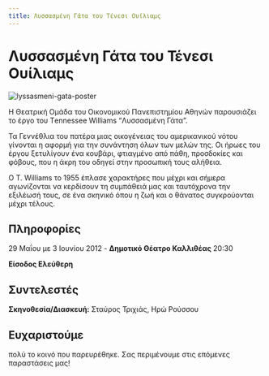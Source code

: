 ```yaml
---
title: Λυσσασμένη Γάτα του Τένεσι Ουίλιαμς
---
```



<Seo 
  title="Λυσσασμένη Γάτα του Τένεσι Ουίλιαμς"
  description="Η Θεατρική Ομάδα του ΟΠΑ παρουσιάζει τη 'Λυσσασμένη Γάτα' του Τένεσι Ουίλιαμς. Ένα έργο για τα πάθη, τις προσδοκίες και τις συγκρούσεις μιας οικογένειας του αμερικανικού Νότου."
  image="https://theatrikiopa.vercel.app/img/lyssasmeni-gata/poster.jpg"
  imageAlt="Αφίσα της παράστασης Λυσσασμένη Γάτα"
  url="https://theatrikiopa.vercel.app/parastaseis/2012/lyssasmeni-gata"
/>

# Λυσσασμένη Γάτα του Τένεσι Ουίλιαμς

![lyssasmeni-gata-poster](/img/lyssasmeni-gata/poster.jpg)

Η Θεατρική Ομάδα του Οικονομικού Πανεπιστημίου Αθηνών παρουσιάζει το έργο του Τennessee Williams “Λυσσασμένη Γάτα”.

Τα Γεννέθλια του πατέρα μιας οικογένειας του αμερικανικού νότου γίνονται η αφορμή για την συνάντηση όλων των μελών της. Οι ήρωες του έργου ξετυλίγουν ένα κουβάρι, φτιαγμένο από πάθη, προσδοκίες και φόβους, που η άκρη του οδηγεί στην προσωπική τους αλήθεια.

Ο T. Williams το 1955 έπλασε χαρακτήρες που μέχρι και σήμερα αγωνίζονται να κερδίσουν τη συμπάθειά μας και ταυτόχρονα την εξιλέωσή τους, σε ένα σκηνικό όπου η ζωή και ο θάνατος συγκρούονται μέχρι τέλους.

## Πληροφορίες
29 Μαΐου με 3 Ιουνίου 2012 - **Δημοτικό Θέατρο Καλλιθέας** 20:30

**Είσοδος Ελεύθερη**

## Συντελεστές
**Σκηνοθεσία/Διασκευή:** Σταύρος Τριχιάς, Ηρώ Ρούσσου

## Ευχαριστούμε 
πολύ το κοινό που παρευρέθηκε. Σας περιμένουμε στις επόμενες παραστάσεις μας!

<ResponsiveYouTube videoId="YchctVcqZxw" />
